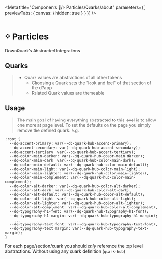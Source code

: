 
<Meta title="Components 🧩/᠅ Particles/Quarks/about" parameters={{ previewTabs: { canvas: { hidden: true } } }} />

# ᠅ Particles
DownQuark&rsquo;s Abstracted Integrations.

## Quarks
> - Quark values are abstractions of all other tokens
>   - Choosing a Quark sets the "look and feel" of that section of the d?app
>   - Related Quark values are themeable

## Usage
> The main goal of having everything abstracted to this level is to allow one more at page level.
> To set the defaults on the page you simply remove the defined quark.
> e.g.
```
:root {
  --dq-accent-primary: var(--dq-quark-hub-accent-primary);
  --dq-accent-secondary: var(--dq-quark-hub-accent-secondary);
  --dq-accent-tertiary: var(--dq-quark-hub-accent-tertiary);
  --dq-color-main-darker: var(--dq-quark-hub-color-main-darker);
  --dq-color-main-dark: var(--dq-quark-hub-color-main-dark);
  --dq-color-main-default: var(--dq-quark-hub-color-main-default);
  --dq-color-main-light: var(--dq-quark-hub-color-main-light);
  --dq-color-main-lighter: var(--dq-quark-hub-color-main-lighter);
  --dq-color-main-complement: var(--dq-quark-hub-color-main-complement);
  --dq-color-alt-darker: var(--dq-quark-hub-color-alt-darker);
  --dq-color-alt-dark: var(--dq-quark-hub-color-alt-dark);
  --dq-color-alt-default: var(--dq-quark-hub-color-alt-default);
  --dq-color-alt-light: var(--dq-quark-hub-color-alt-light);
  --dq-color-alt-lighter: var(--dq-quark-hub-color-alt-lighter);
  --dq-color-alt-complement: var(--dq-quark-hub-color-alt-complement);
  --dq-typography-h1-font: var(--dq-quark-hub-typography-h1-font);
  --dq-typography-h1-margin: var(--dq-quark-hub-typography-h1-margin);
    ...
  --dq-typography-text-font: var(--dq-quark-hub-typography-text-font);
  --dq-typography-text-margin: var(--dq-quark-hub-typography-text-margin);
}
```
For each page/section/quark  you should _only_ reference the top level abstractions. Without using any quark definition (`quark-hub`)
